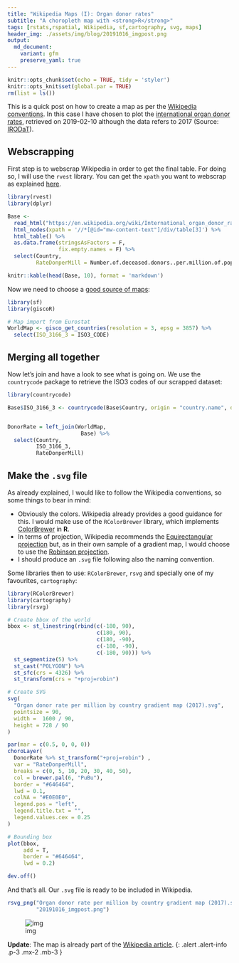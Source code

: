 ```yaml
---
title: "Wikipedia Maps (I): Organ donor rates"
subtitle: "A choropleth map with <strong>R</strong>"
tags: [rstats,rspatial, Wikipedia, sf,cartography, svg, maps]
header_img: ./assets/img/blog/20191016_imgpost.png
output: 
  md_document:
    variant: gfm
    preserve_yaml: true
---
```


```r
knitr::opts_chunk$set(echo = TRUE, tidy = 'styler')
knitr::opts_knit$set(global.par = TRUE)
rm(list = ls())
```

This is a quick post on how to create a map as per the [Wikipedia conventions](https://en.wikipedia.org/wiki/Wikipedia:WikiProject_Maps/Conventions#Gradient_maps). In this case I have chosen to plot the [international organ donor rates](https://en.wikipedia.org/wiki/International_organ_donor_rates), retrieved on 2019-02-10 although the data refers to 2017 (Source: [IRODaT](http://www.irodat.org/?p=database)).

## Webscrapping

First step is to webscrap Wikipedia in order to get the final table. For doing so, I will use the `rvest` library. You can get the `xpath` you want to webscrap as explained [here](https://stackoverflow.com/a/57972054/7877917).

```r
library(rvest)
library(dplyr)

Base <-
  read_html("https://en.wikipedia.org/wiki/International_organ_donor_rates") %>%
  html_nodes(xpath = '//*[@id="mw-content-text"]/div/table[3]') %>%
  html_table() %>%
  as.data.frame(stringsAsFactors = F,
                fix.empty.names = F) %>%
  select(Country,
         RateDonperMill = Number.of.deceased.donors..per.million.of.population)

knitr::kable(head(Base, 10), format = 'markdown')
```

Now we need to choose a [good source of maps](https://dieghernan.github.io/201906_Beautiful2/):

```r
library(sf)
library(giscoR)

# Map import from Eurostat
WorldMap <- gisco_get_countries(resolution = 3, epsg = 3857) %>%
  select(ISO_3166_3 = ISO3_CODE)

```

## Merging all together

Now let's join and have a look to see what is going on. We use the `countrycode` package to retrieve the ISO3 codes of our scrapped dataset:

```r

library(countrycode)

Base$ISO_3166_3 <- countrycode(Base$Country, origin = "country.name", destination = "iso3c")


DonorRate = left_join(WorldMap,
                       Base) %>%
  select(Country,
         ISO_3166_3,
         RateDonperMill)

```

## Make the `.svg` file

As already explained, I would like to follow the Wikipedia conventions, so some things to bear in mind:

-   Obviously the colors. Wikipedia already provides a good guidance for this. I would make use of the `RColorBrewer` library, which implements [ColorBrewer](http://colorbrewer2.org/#type=sequential&scheme=PuBu&n=9) in **R**.
-   In terms of projection, Wikipedia recommends the [Equirectangular projection](https://en.wikipedia.org/wiki/Equirectangular_projection) but, as in their own sample of a gradient map, I would choose to use the [Robinson projection](https://en.wikipedia.org/wiki/Robinson_projection).
-   I should produce an `.svg` file following also the naming convention.

Some libraries then to use: `RColorBrewer`, `rsvg` and specially one of my favourites, `cartography`:

```r
library(RColorBrewer)
library(cartography)
library(rsvg)

# Create bbox of the world
bbox <- st_linestring(rbind(c(-180, 90),
                            c(180, 90),
                            c(180, -90),
                            c(-180, -90),
                            c(-180, 90))) %>%
  st_segmentize(5) %>%
  st_cast("POLYGON") %>%
  st_sfc(crs = 4326) %>%
  st_transform(crs = "+proj=robin")

# Create SVG
svg(
  "Organ donor rate per million by country gradient map (2017).svg",
  pointsize = 90,
  width =  1600 / 90,
  height = 728 / 90
)

par(mar = c(0.5, 0, 0, 0))
choroLayer(
  DonorRate %>% st_transform("+proj=robin") ,
  var = "RateDonperMill",
  breaks = c(0, 5, 10, 20, 30, 40, 50),
  col = brewer.pal(6, "PuBu"),
  border = "#646464",
  lwd = 0.1,
  colNA = "#E0E0E0",
  legend.pos = "left",
  legend.title.txt = "",
  legend.values.cex = 0.25
)

# Bounding box
plot(bbox,
     add = T,
     border = "#646464",
     lwd = 0.2)

dev.off()


```

And that's all. Our `.svg` file is ready to be included in Wikipedia.

```r
rsvg_png("Organ donor rate per million by country gradient map (2017).svg",
         "20191016_imgpost.png")
```

![img](../assets/img/blog/20191016_imgpost.png)

**Update**: The map is already part of the [Wikipedia article](https://en.wikipedia.org/wiki/International_organ_donor_rates#Global_Summary).
{: .alert .alert-info .p-3 .mx-2 .mb-3 }
